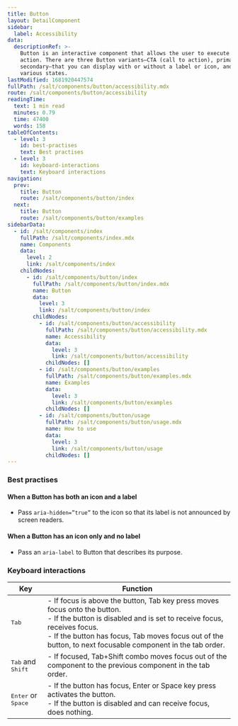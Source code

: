 ```yaml
---
title: Button
layout: DetailComponent
sidebar:
  label: Accessibility
data:
  descriptionRef: >-
    Button is an interactive component that allows the user to execute an
    action. There are three Button variants—CTA (call to action), primary and
    secondary—that you can display with or without a label or icon, and in
    various states.
lastModified: 1681920447574
fullPath: /salt/components/button/accessibility.mdx
route: /salt/components/button/accessibility
readingTime:
  text: 1 min read
  minutes: 0.79
  time: 47400
  words: 158
tableOfContents:
  - level: 3
    id: best-practises
    text: Best practises
  - level: 3
    id: keyboard-interactions
    text: Keyboard interactions
navigation:
  prev:
    title: Button
    route: /salt/components/button/index
  next:
    title: Button
    route: /salt/components/button/examples
sidebarData:
  - id: /salt/components/index
    fullPath: /salt/components/index.mdx
    name: Components
    data:
      level: 2
      link: /salt/components/index
    childNodes:
      - id: /salt/components/button/index
        fullPath: /salt/components/button/index.mdx
        name: Button
        data:
          level: 3
          link: /salt/components/button/index
        childNodes:
          - id: /salt/components/button/accessibility
            fullPath: /salt/components/button/accessibility.mdx
            name: Accessibility
            data:
              level: 3
              link: /salt/components/button/accessibility
            childNodes: []
          - id: /salt/components/button/examples
            fullPath: /salt/components/button/examples.mdx
            name: Examples
            data:
              level: 3
              link: /salt/components/button/examples
            childNodes: []
          - id: /salt/components/button/usage
            fullPath: /salt/components/button/usage.mdx
            name: How to use
            data:
              level: 3
              link: /salt/components/button/usage
            childNodes: []
---
```


### Best practises

#### When a Button has both an icon and a label

- Pass `aria-hidden=”true”` to the icon so that its label is not announced by screen readers.

#### When a Button has an icon only and no label

- Pass an `aria-label` to Button that describes its purpose.

### Keyboard interactions

| Key                                  | Function                                                                                                                                                                                                                                                                |
| ------------------------------------ | ----------------------------------------------------------------------------------------------------------------------------------------------------------------------------------------------------------------------------------------------------------------------- |
| <kbd>Tab</kbd>                       | - If focus is above the button, Tab key press moves focus onto the button.<br/>- If the button is disabled and is set to receive focus, receives focus.<br/>- If the button has focus, Tab moves focus out of the button, to next focusable component in the tab order. |
| <kbd>Tab</kbd> and <kbd>Shift</kbd>  | - If focused, Tab+Shift combo moves focus out of the component to the previous component in the tab order.                                                                                                                                                              |
| <kbd>Enter</kbd> or <kbd>Space</kbd> | - If the button has focus, Enter or Space key press activates the button.<br/>- If the button is disabled and can receive focus, does nothing.                                                                                                                          |
